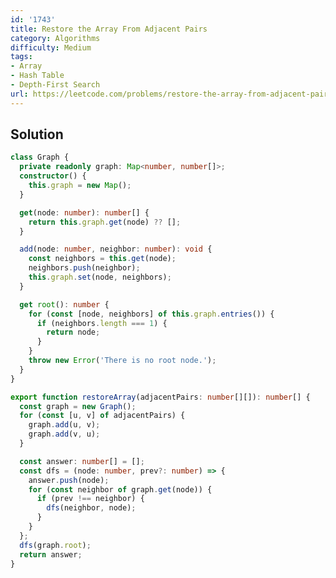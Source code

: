 ```yaml
---
id: '1743'
title: Restore the Array From Adjacent Pairs
category: Algorithms
difficulty: Medium
tags:
- Array
- Hash Table
- Depth-First Search
url: https://leetcode.com/problems/restore-the-array-from-adjacent-pairs
---
```


## Solution

```typescript filename="solution.ts" copy
class Graph {
  private readonly graph: Map<number, number[]>;
  constructor() {
    this.graph = new Map();
  }

  get(node: number): number[] {
    return this.graph.get(node) ?? [];
  }

  add(node: number, neighbor: number): void {
    const neighbors = this.get(node);
    neighbors.push(neighbor);
    this.graph.set(node, neighbors);
  }

  get root(): number {
    for (const [node, neighbors] of this.graph.entries()) {
      if (neighbors.length === 1) {
        return node;
      }
    }
    throw new Error('There is no root node.');
  }
}

export function restoreArray(adjacentPairs: number[][]): number[] {
  const graph = new Graph();
  for (const [u, v] of adjacentPairs) {
    graph.add(u, v);
    graph.add(v, u);
  }

  const answer: number[] = [];
  const dfs = (node: number, prev?: number) => {
    answer.push(node);
    for (const neighbor of graph.get(node)) {
      if (prev !== neighbor) {
        dfs(neighbor, node);
      }
    }
  };
  dfs(graph.root);
  return answer;
}
```

